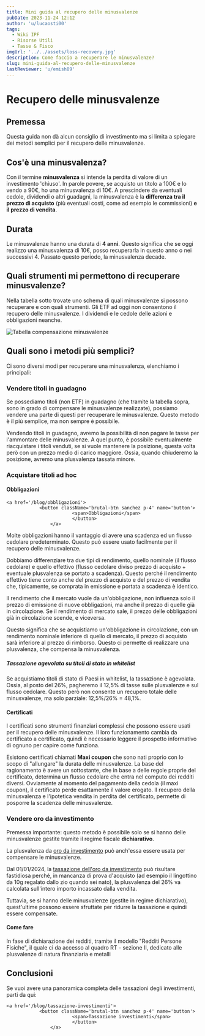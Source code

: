 ```yaml
---
title: Mini guida al recupero delle minusvalenze
pubDate: 2023-11-24 12:12
author: 'u/lucaosti00'
tags:
  - Wiki IPF
  - Risorse Utili
  - Tasse & Fisco
imgUrl: '../../assets/loss-recovery.jpg'
description: Come faccio a recuperare le minusvalenze?
slug: mini-guida-al-recupero-delle-minusvalenze
lastReviewer: 'u/emish89'
---
```



# **Recupero delle minusvalenze**

## Premessa

Questa guida non dà alcun consiglio di investimento ma si limita a spiegare dei metodi semplici per il recupero delle minusvalenze.

## Cos'è una minusvalenza?

Con il termine **minusvalenza** si intende la perdita di valore di un investimento 'chiuso'. 
In parole povere, se acquisto un titolo a 100€ e lo vendo a 90€, ho una minusvalenza di 10€. 
A prescindere da eventuali cedole, dividendi o altri guadagni, la minusvalenza è 
la **differenza tra il prezzo di acquisto** (più eventuali costi, come ad esempio le commissioni) **e il prezzo di vendita**.

## Durata

Le minusvalenze hanno una durata di **4 anni**. 
Questo significa che se oggi realizzo una minusvalenza di 10€, posso recuperarla in questo anno o nei successivi 4. 
Passato questo periodo, la minusvalenza decade.

## Quali strumenti mi permettono di recuperare minusvalenze?

Nella tabella sotto trovate uno schema di quali minusvalenze si possono recuperare e con quali strumenti. 
Gli ETF ad oggi non consentono il recupero delle minusvalenze. I dividendi e le cedole delle azioni e obbligazioni neanche.

![Tabella compensazione minusvalenze](../../assets/minus.jpg)

## Quali sono i metodi più semplici?

Ci sono diversi modi per recuperare una minusvalenza, elenchiamo i principali:

### Vendere titoli in guadagno

Se possediamo titoli (non ETF) in guadagno (che tramite la tabella sopra, sono in grado di compensare le minusvalenze realizzate), 
possiamo vendere una parte di questi per recuperare le minusvalenze. Questo metodo è il più semplice, ma non sempre è possibile.

Vendendo titoli in guadagno, avremo la possibilità di non pagare le tasse per l'ammontare delle minusvalenze. 
A quel punto, è possibile eventualmente riacquistare i titoli venduti, se si vuole mantenere la posizione, questa volta però con un prezzo medio di carico maggiore.
Ossia, quando chiuderemo la posizione, avremo una plusvalenza tassata minore.

### Acquistare titoli ad hoc

#### Obbligazioni

    <a href='/blog/obbligazioni'>
                <button className='brutal-btn sanchez p-4' name='button'>
                            <span>Obbligazioni</span>
                            </button>
                    </a>

Molte obbligazioni hanno il vantaggio di avere una scadenza ed un flusso cedolare predeterminato. Questo può essere usato facilmente per il recupero delle minusvalenze.

Dobbiamo differenziare tra due tipi di rendimento, quello nominale (il flusso cedolare) 
e quello effettivo (flusso cedolare diviso prezzo di acquisto + eventuale plusvalenza se portato a scadenza). 
Questo perché il rendimento effettivo tiene conto anche del prezzo di acquisto e del prezzo di vendita che, tipicamente, 
se comprata in emissione e portata a scadenza è identico.

Il rendimento che il mercato vuole da un'obbligazione, non influenza solo il prezzo di emissione di nuove obbligazioni, ma anche il prezzo di quelle già in circolazione. 
Se il rendimento di mercato sale, il prezzo delle obbligazioni già in circolazione scende, e viceversa.

Questo significa che se acquistiamo un'obbligazione in circolazione, con un rendimento nominale inferiore di quello di mercato, 
il prezzo di acquisto sarà inferiore al prezzo di rimborso. Questo ci permette di realizzare una plusvalenza, che compensa la minusvalenza.

##### Tassazione agevolata su titoli di stato in whitelist

Se acquistiamo titoli di stato di Paesi in whitelist, la tassazione è agevolata. 
Ossia, al posto del 26%, pagheremo il 12,5% di tasse sulle plusvalenze e sul flusso cedolare. 
Questo però non consente un recupero totale delle minusvalenze, ma solo parziale: 12,5%/26% = 48,1%.

#### Certificati

I certificati sono strumenti finanziari complessi che possono essere usati per il recupero delle minusvalenze. 
Il loro funzionamento cambia da certificato a certificato, quindi è necessario leggere il prospetto informativo di ognuno per capire come funziona.

Esistono certificati chiamati **Maxi coupon** che sono nati proprio con lo scopo di "allungare" la durata delle minusvalenze.
La base del ragionamento è avere un sottostante, che in base a delle regole proprie del certificato, 
determina un flusso cedolare che entra nel computo dei redditi diversi. 
Ovviamente al momento del pagamento della cedola (il maxi coupon), il certificato perde esattamente il valore erogato.
Il recupero della minusvalenza e l'ipotetica vendita in perdita del certificato, permette di posporre la scadenza delle minusvalenze.

### Vendere oro da investimento

Premessa importante: questo metodo è possibile solo se si hanno delle minusvalenze gestite tramite il regime fiscale **dichiarativo**.

La plusvalenza da [oro da investimento](https://st.ilsole24ore.com/art/2013/2013-11-22/l-oro-investimento-112527.shtml?uuid=ABjOjye) può anch'essa essere usata per compensare le minusvalenze.

Dal 01/01/2024, la [tassazione dell'oro da investimento](https://www.intercoins.it/oro/tassazione-oro-da-investimento/#:~:text=Dal%2001%2F01%2F2024%2C,viene%20effettuata%20sull'incasso%20totale.&text=Per%20chi%20pu%C3%B2%20dimostrare%20il,il%2026%25%20della%20plusvalenza%20maturata) può risultare fastidiosa perché, in mancanza di prova d'acquisto (ad esempio il lingottino da 10g regalato dallo zio quando sei nato), la plusvalenza del 26% va calcolata sull'intero importo incassato dalla vendita.

Tuttavia, se si hanno delle minusvalenze (gestite in regime dichiarativo), quest'ultime possono essere sfruttate per ridurre la tassazione e quindi essere compensate.

#### Come fare
In fase di dichiarazione dei redditi, tramite il modello "Redditi Persone Fisiche", il quale ci da accesso al quadro RT - sezione II, dedicato alle plusvalenze di natura finanziaria e metalli

## Conclusioni

Se vuoi avere una panoramica completa delle tassazioni degli investimenti, parti da qui:

    <a href='/blog/tassazione-investimenti'>
                <button className='brutal-btn sanchez p-4' name='button'>
                            <span>Tassazione investimenti</span>
                            </button>
                    </a>
